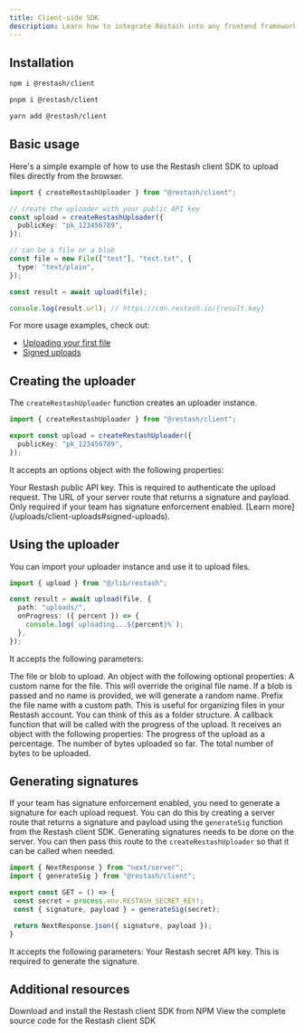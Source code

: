 ```yaml
---
title: Client-side SDK
description: Learn how to integrate Restash into any frontend framework.
---
```


## Installation

<CodeGroup>

  ```bash npm
  npm i @restash/client
  ```

  ```bash pnpm
  pnpm i @restash/client
  ```

  ```bash yarn
  yarn add @restash/client
```

</CodeGroup>

## Basic usage
Here's a simple example of how to use the Restash client SDK to upload files directly from the browser.

```typescript
import { createRestashUploader } from "@restash/client";

// create the uploader with your public API key
const upload = createRestashUploader({
  publicKey: "pk_123456789",
});

// can be a file or a blob
const file = new File(["test"], "test.txt", {
  type: "text/plain",
});

const result = await upload(file);

console.log(result.url); // https://cdn.restash.io/{result.key}
```

For more usage examples, check out:
- [Uploading your first file](/uploads/client-uploads#uploading-your-first-file)
- [Signed uploads](/uploads/client-uploads#signed-uploads)

## Creating the uploader
The `createRestashUploader` function creates an uploader instance.
```typescript lib/restash.ts
import { createRestashUploader } from "@restash/client";

export const upload = createRestashUploader({
  publicKey: "pk_123456789",
});
```
It accepts an options object with the following properties:

<ParamField body="publicKey" type="string" required>
  Your Restash public API key. This is required to authenticate the upload request.
</ParamField>
<ParamField body="handleSignature" type="string">
  The URL of your server route that returns a signature and payload. Only required if your team has signature enforcement enabled. [Learn more](/uploads/client-uploads#signed-uploads).
</ParamField>

## Using the uploader
You can import your uploader instance and use it to upload files.
```typescript
import { upload } from "@/lib/restash";

const result = await upload(file, {
  path: "uploads/",
  onProgress: ({ percent }) => {
    console.log(`uploading...${percent}%`);
  },
});
```
It accepts the following parameters:

<ParamField body="file" type="File | Blob" required>
  The file or blob to upload.
</ParamField>
<ParamField body="options" type="UploadOptions object">
  An object with the following optional properties:
  <Expandable title="properties">
    <ParamField body="name" type="string">
     A custom name for the file. This will override the original file name. If a blob is passed and no name is provided, we will generate a random name.
    </ParamField>
    <ParamField body="path" type="string">
      Prefix the file name with a custom path. This is useful for organizing files in your Restash account. You can think of this as a folder structure.
    </ParamField>
    <ParamField body="onProgress" type="function">
      A callback function that will be called with the progress of the upload. It receives an object with the following properties:
      <Expandable title="properties">
        <ParamField body="percent" type="number">
          The progress of the upload as a percentage.
        </ParamField>
        <ParamField body="loaded" type="number">
          The number of bytes uploaded so far.
        </ParamField>
        <ParamField body="total" type="number">
          The total number of bytes to be uploaded.
        </ParamField>
      </Expandable>
    </ParamField>
  </Expandable>
</ParamField>

## Generating signatures
If your team has signature enforcement enabled, you need to generate a signature for each upload request. You can do this by creating a server route that returns a signature and payload
using the `generateSig` function from the Restash client SDK. Generating signatures needs to be done on the server. You can then pass this route to the `createRestashUploader` so that it can be called when needed.

 ```typescript /api/restash/signature/route.ts
import { NextResponse } from "next/server";
import { generateSig } from "@restash/client";

export const GET = () => {
  const secret = process.env.RESTASH_SECRET_KEY!;
  const { signature, payload } = generateSig(secret);

  return NextResponse.json({ signature, payload });
}
```
It accepts the following parameters:
<ParamField body="secret" type="string" required>
  Your Restash secret API key. This is required to generate the signature.
</ParamField>

## Additional resources

<CardGroup cols={2}>
  <Card title="NPM package" icon="npm" href="https://www.npmjs.com/package/@restash/client">
    Download and install the Restash client SDK from NPM
  </Card>
  <Card
    title="Source code"
    icon="github"
    href="https://github.com/restashio/restash-client"
  >
    View the complete source code for the Restash client SDK
  </Card>
</CardGroup>

